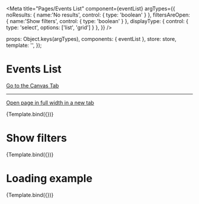

<Meta
  title="Pages/Events List"
  component={eventList}
  argTypes={{
    noResults: { name:'No results', control: { type: 'boolean' } },
    filtersAreOpen: { name:'Show filters', control: { type: 'boolean' } },
    displayType:    { control: { type: 'select', options: ['list', 'grid'] } },
  }}
/>

  props: Object.keys(argTypes),
  components: { eventList },
  store: store,
  template: '<eventList :noResults="noResults" :isLoading="isLoading" :filtersAreOpen="filtersAreOpen" :displayType="displayType" />',
});

# Events List

<a href="?path=/story/pages-events-list--with-results">Go to the Canvas Tab</a>

---

<a href="?id=pages-events-list--with-results&args=&viewMode=story" target="_blank">Open page in full width in a new tab</a>


<Canvas>
  <Story
    name="With results"
    args={{
      noResults: false,
      isLoading: false,
      filtersAreOpen: false,
    }}
  >
    {Template.bind({})}
  </Story>
</Canvas>

# Show filters

<Canvas>
  <Story
    name="Without results"
    args={{
      noResults: false,
      isLoading: false,
      filtersAreOpen: true,
    }}
  >
    {Template.bind({})}
  </Story>
</Canvas>



# Loading example

<Canvas>
  <Story
    name="When Loading"
    args={{
      noResults: true,
      isLoading: true
    }}
  >
    {Template.bind({})}
  </Story>
</Canvas>


